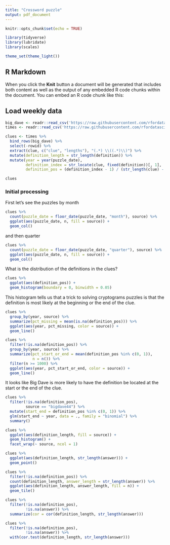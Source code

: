 ```yaml
---
title: "Crossword puzzle"
output: pdf_document
---
```


```r
knitr::opts_chunk$set(echo = TRUE)

library(tidyverse)
library(lubridate)
library(scales)

theme_set(theme_light())
```

## R Markdown

When you click the **Knit** button a document will be generated that includes both content as well as the output of any embedded R code chunks within the document. You can embed an R code chunk like this:

## Load weekly data

```r
big_dave <- readr::read_csv('https://raw.githubusercontent.com/rfordatascience/tidytuesday/master/data/2022/2022-04-19/big_dave.csv')
times <- readr::read_csv('https://raw.githubusercontent.com/rfordatascience/tidytuesday/master/data/2022/2022-04-19/times.csv')
```

```r
clues <- times %>%
  bind_rows(big_dave) %>%
  select(-rowid) %>%
  extract(clue, c("clue", "lengths"), "(.*) \\((.*)\\)") %>%
  mutate(definition_length = str_length(definition)) %>%
  mutate(year = year(puzzle_date),
         definition_index = str_locate(clue, fixed(definition))[, 1],
         definition_pos = (definition_index - 1) / (str_length(clue) - str_length(definition)))

clues
```


### Initial processing

First let's see the puzzles by month

```r
clues %>%
  count(puzzle_date = floor_date(puzzle_date, "month"), source) %>%
  ggplot(aes(puzzle_date, n, fill = source)) +
  geom_col()
```

and then quarter
```r
clues %>%
  count(puzzle_date = floor_date(puzzle_date, "quarter"), source) %>%
  ggplot(aes(puzzle_date, n, fill = source)) +
  geom_col()
```
What is the distribution of the definitions in the clues?
```r
clues %>%
  ggplot(aes(definition_pos)) +
  geom_histogram(boundary = 0, binwidth = 0.05)
```
This histogram tells us that a trick to solving cryptograms puzzles is that the definition is most likely at the beginning or the end of the clue.

```r
clues %>%
  group_by(year, source) %>%
  summarize(pct_missing = mean(is.na(definition_pos))) %>%
  ggplot(aes(year, pct_missing, color = source)) + 
  geom_line()
```

```r
clues %>%
  filter(!is.na(definition_pos)) %>%
  group_by(year, source) %>%
  summarize(pct_start_or_end = mean(definition_pos %in% c(0, 1)),
            n = n()) %>%
  filter(n >= 1000) %>%
  ggplot(aes(year, pct_start_or_end, color = source)) + 
  geom_line()
```
It looks like Big Dave is more likely to have the definition be located at the start or the end of the clue.

```r
clues %>%
  filter(!is.na(definition_pos),
         source == "bigdave44") %>%
  mutate(start_end = definition_pos %in% c(0, 1)) %>%
  glm(start_end ~ year, data = ., family = "binomial") %>%
  summary()
```

```r
clues %>%
  ggplot(aes(definition_length, fill = source)) + 
  geom_histogram() + 
  facet_wrap(~ source, ncol = 1)
```

```r
clues %>%
  ggplot(aes(definition_length, str_length(answer))) + 
  geom_point()
```

```r
clues %>%
  filter(!is.na(definition_pos)) %>%
  count(definition_length, answer_length = str_length(answer)) %>%
  ggplot(aes(definition_length, answer_length, fill = n)) + 
  geom_tile()

clues %>%
  filter(!is.na(definition_pos),
         !is.na(answer)) %>%
  summarize(cor = cor(definition_length, str_length(answer)))
```
```r
clues %>%
  filter(!is.na(definition_pos),
         !is.na(answer)) %>%
  with(cor.test(definition_length, str_length(answer)))
```





